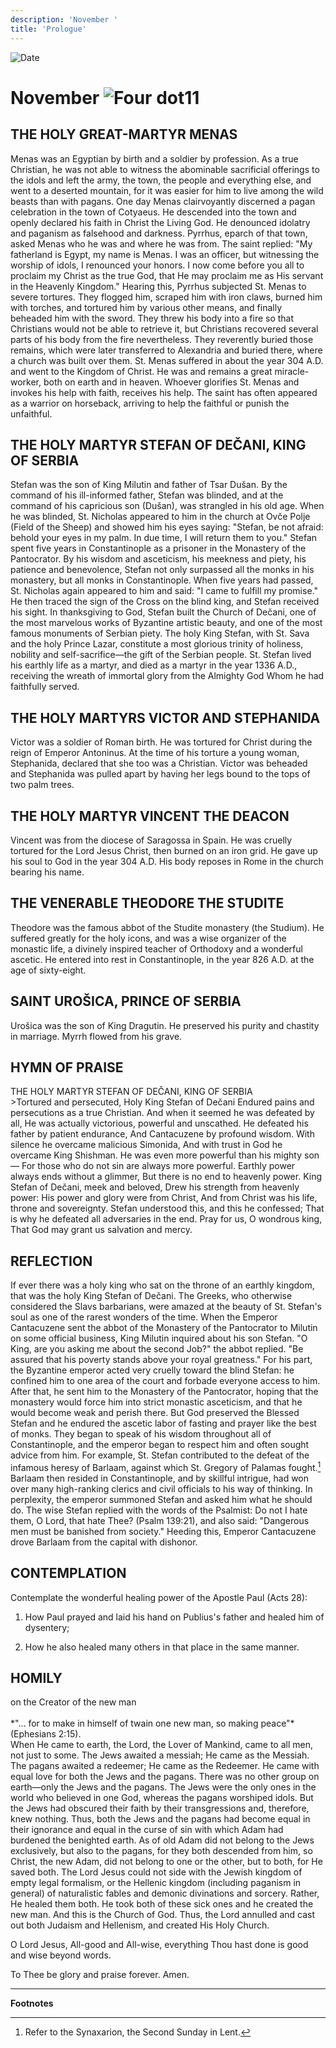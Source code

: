 ```yaml
---
description: 'November '
title: 'Prologue'
---
```


<RunningHead />
<Image src="/title-imprint.png" height={68} width={50} alt="Date" className="title-imprint"/>

# <div id="date">November <Image className="four-dot" src="/four-dot.png" height={15} width={15} alt="Four dot" />11</div>

## THE HOLY GREAT-MARTYR MENAS

Menas was an Egyptian by birth and a soldier by profession. As a true Christian, he was not able to witness the abominable sacrificial offerings to the idols and left the army, the town, the people and everything else, and went to a deserted mountain, for it was easier for him to live among the wild beasts than with pagans. One day Menas clairvoyantly discerned a pagan celebration in the town of Cotyaeus. He descended into the town and openly declared his faith in Christ the Living God. He denounced idolatry and paganism as falsehood and darkness. Pyrrhus, eparch of that town, asked Menas who he was and where he was from. The saint replied: "My fatherland is Egypt, my name is Menas. I was an officer, but witnessing the worship of idols, I renounced your honors. I now come before you all to proclaim my Christ as the true God, that He may proclaim me as His servant in the Heavenly Kingdom." Hearing this, Pyrrhus subjected St. Menas to severe tortures. They flogged him, scraped him with iron claws, burned him with torches, and tortured him by various other means, and finally beheaded him with the sword. They threw his body into a fire so that Christians would not be able to retrieve it, but Christians recovered several parts of his body from the fire nevertheless. They reverently buried those remains, which were later transferred to Alexandria and buried there, where a church was built over them. St. Menas suffered in about the year 304 A.D. and went to the Kingdom of Christ. He was and remains a great miracle-worker, both on earth and in heaven. Whoever glorifies St. Menas and invokes his help with faith, receives his help. The saint has often appeared as a warrior on horseback, arriving to help the faithful or punish the unfaithful.

## THE HOLY MARTYR STEFAN OF DEČANI, KING OF SERBIA

Stefan was the son of King Milutin and father of Tsar Dušan.  By the command of his ill-informed father, Stefan was blinded, and at the command of his capricious son (Dušan), was strangled in his old age. When he was blinded, St. Nicholas appeared to him in the church at Ovče Polje (Field of the Sheep) and showed him his eyes saying: "Stefan, be not afraid: behold your eyes in my palm. In due time, I will return them to you." Stefan spent five years in Constantinople as a prisoner in the Monastery of the Pantocrator. By his wisdom and asceticism, his meekness and piety, his patience and benevolence, Stefan not only surpassed all the monks in his monastery, but all monks in Constantinople. When five years had passed, St. Nicholas again appeared to him and said: "I came to fulfill my promise." He then traced the sign of the Cross on the blind king, and Stefan received his sight. In thanksgiving to God, Stefan built the Church of Dečani, one of the most marvelous works of Byzantine artistic beauty, and one of the most famous monuments of Serbian piety. The holy King Stefan, with St. Sava and the holy Prince Lazar, constitute a most glorious trinity of holiness, nobility and self-sacrifice—the gift of the Serbian people. St. Stefan lived his earthly life as a martyr, and died as a martyr in the year 1336 A.D., receiving the wreath of immortal glory from the Almighty God Whom he had faithfully served.

## THE HOLY MARTYRS VICTOR AND STEPHANIDA

Victor was a soldier of Roman birth. He was tortured for Christ during the reign of Emperor Antoninus. At the time of his torture a young woman, Stephanida, declared that she too was a Christian. Victor was beheaded and Stephanida was pulled apart by having her legs bound to the tops of two palm trees.

## THE HOLY MARTYR VINCENT THE DEACON

Vincent was from the diocese of Saragossa in Spain. He was cruelly tortured for the Lord Jesus Christ, then burned on an iron grid. He gave up his soul to God in the year 304 A.D. His body reposes in Rome in the church bearing his name.

## THE VENERABLE THEODORE THE STUDITE

Theodore was the famous abbot of the Studite monastery (the Studium). He suffered greatly for the holy icons, and was a wise organizer of the monastic life, a divinely inspired teacher of Orthodoxy and a wonderful ascetic. He entered into rest in Constantinople, in the year 826 A.D. at the age of sixty-eight.

## SAINT UROŠICA, PRINCE OF SERBIA

Urošica was the son of King Dragutin.  He preserved his purity and chastity in marriage. Myrrh flowed from his grave.


## HYMN OF PRAISE
<div style={{textAlign:'center', color:'crimson', fontWeight:'bold'}}>
THE HOLY MARTYR STEFAN OF DEČANI, KING OF SERBIA
</div>
>Tortured and persecuted, Holy King Stefan of Dečani  
Endured pains and persecutions as a true Christian.  
And when it seemed he was defeated by all,  
He was actually victorious, powerful and unscathed.  
He defeated his father by patient endurance,  
And Cantacuzene by profound wisdom.  
With silence he overcame malicious Simonida,  
And with trust in God he overcame King Shishman.  
He was even more powerful than his mighty son—  
For those who do not sin are always more powerful.  
Earthly power always ends without a glimmer,  
But there is no end to heavenly power.  
King Stefan of Dečani, meek and beloved,  
Drew his strength from heavenly power:  
His power and glory were from Christ,  
And from Christ was his life, throne and sovereignty.  
Stefan understood this, and this he confessed;  
That is why he defeated all adversaries in the end.  
Pray for us, O wondrous king,  
That God may grant us salvation and mercy.  


## REFLECTION

If ever there was a holy king who sat on the throne of an earthly kingdom, that was the holy King Stefan of Dečani. The Greeks, who otherwise considered the Slavs barbarians, were amazed at the beauty of St. Stefan's soul as one of the rarest wonders of the time. When the Emperor Cantacuzene sent the abbot of the Monastery of the Pantocrator to Milutin on some official business, King Milutin inquired about his son Stefan. "O King, are you asking me about the second Job?" the abbot replied. "Be assured that his poverty stands above your royal greatness." For his part, the Byzantine emperor acted very cruelly toward the blind Stefan: he confined him to one area of the court and forbade everyone access to him. After that, he sent him to the Monastery of the Pantocrator, hoping that the monastery would force him into strict monastic asceticism, and that he would become weak and perish there. But God preserved the Blessed Stefan and he endured the ascetic labor of fasting and prayer like the best of monks. They began to speak of his wisdom throughout all of Constantinople, and the emperor began to respect him and often sought advice from him. For example, St. Stefan contributed to the defeat of the infamous heresy of Barlaam, against which St. Gregory of Palamas fought.[^1] Barlaam then resided in Constantinople, and by skillful intrigue, had won over many high-ranking clerics and civil officials to his way of thinking. In perplexity, the emperor summoned Stefan and asked him what he should do. The wise Stefan replied with the words of the Psalmist: Do not I hate them, O Lord, that hate Thee? (Psalm 139:21), and also said: "Dangerous men must be banished from society." Heeding this, Emperor Cantacuzene drove Barlaam from the capital with dishonor.


## CONTEMPLATION

Contemplate the wonderful healing power of the Apostle Paul (Acts 28):

1. How Paul prayed and laid his hand on Publius's father and healed him of dysentery;

2. How he also healed many others in that place in the same manner.


## HOMILY
<div style={{textAlign:'center', color:'crimson', fontWeight:'bold'}}>
on the Creator of the new man
</div>
<br />
<div style={{textAlign:'right'}}>
*"… for to make in himself of twain one new man, so making peace"* (Ephesians 2:15).
</div>
When He came to earth, the Lord, the Lover of Mankind, came to all men, not just to some. The Jews awaited a messiah; He came as the Messiah. The pagans awaited a redeemer; He came as the Redeemer. He came with equal love for both the Jews and the pagans. There was no other group on earth—only the Jews and the pagans. The Jews were the only ones in the world who believed in one God, whereas the pagans worshiped idols. But the Jews had obscured their faith by their transgressions and, therefore, knew nothing. Thus, both the Jews and the pagans had become equal in their ignorance and equal in the curse of sin with which Adam had burdened the benighted earth. As of old Adam did not belong to the Jews exclusively, but also to the pagans, for they both descended from him, so Christ, the new Adam, did not belong to one or the other, but to both, for He saved both. The Lord Jesus could not side with the Jewish kingdom of empty legal formalism, or the Hellenic kingdom (including paganism in general) of naturalistic fables and demonic divinations and sorcery. Rather, He healed them both. He took both of these sick ones and he created the new man. And this is the Church of God. Thus, the Lord annulled and cast out both Judaism and Hellenism, and created His Holy Church.

O Lord Jesus, All-good and All-wise, everything Thou hast done is good and wise beyond words.

To Thee be glory and praise forever. Amen.

---
**Footnotes**

[^1]: Refer to the Synaxarion, the Second Sunday in Lent.